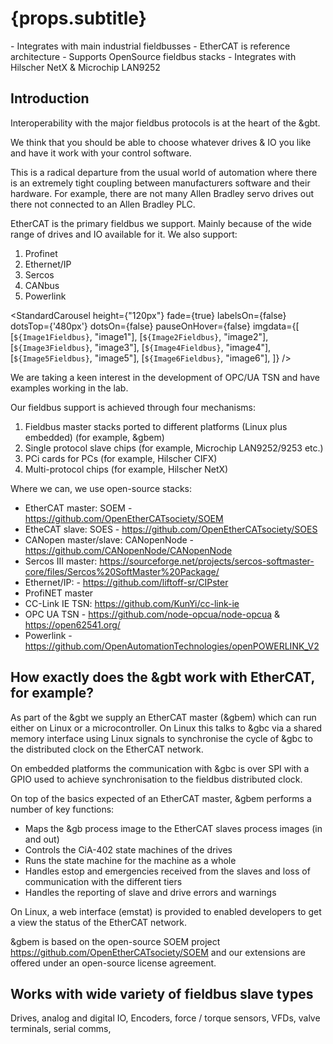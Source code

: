 

# {props.subtitle}
<Tldr>
- Integrates with main industrial fieldbusses
- EtherCAT is reference architecture
- Supports OpenSource fieldbus stacks
- Integrates with Hilscher NetX & Microchip LAN9252
</Tldr>

## Introduction
Interoperability with the major fieldbus protocols is at the heart of the &gbt.

We think that you should be able to choose whatever drives & IO you like and have it work with your control software.

This is a radical departure from the usual world of automation where there is an extremely tight coupling between manufacturers software and their hardware. For example, there are not many Allen Bradley servo drives out there not connected to an Allen Bradley PLC.

EtherCAT is the primary fieldbus we support. Mainly because of the wide range of drives and IO available for it. We also support:

1. Profinet
1. Ethernet/IP
1. Sercos
1. CANbus
1. Powerlink



<StandardCarousel height={"120px"} fade={true} labelsOn={false} dotsTop={'480px'} dotsOn={false} pauseOnHover={false} imgdata={[
    [`${Image1Fieldbus}`, "image1"],
    [`${Image2Fieldbus}`, "image2"],
    [`${Image3Fieldbus}`, "image3"],
    [`${Image4Fieldbus}`, "image4"],
    [`${Image5Fieldbus}`, "image5"],
    [`${Image6Fieldbus}`, "image6"],
]} />


We are taking a keen interest in the development of OPC/UA TSN and have examples working in the lab.

Our fieldbus support is achieved through four mechanisms:

1.	Fieldbus master stacks ported to different platforms (Linux plus embedded) (for example, &gbem)
1.	Single protocol slave chips (for example, Microchip LAN9252/9253 etc.)
1.	PCi cards for PCs (for example, Hilscher CIFX)
1.	Multi-protocol chips (for example, Hilscher NetX)

Where we can, we use open-source stacks:

* EtherCAT master:  SOEM - https://github.com/OpenEtherCATsociety/SOEM
* EtheCAT slave: SOES - https://github.com/OpenEtherCATsociety/SOES
* CANopen master/slave: CANopenNode - https://github.com/CANopenNode/CANopenNode
* Sercos III master: https://sourceforge.net/projects/sercos-softmaster-core/files/Sercos%20SoftMaster%20Package/
* Ethernet/IP: - https://github.com/liftoff-sr/CIPster
* ProfiNET master
* CC-Link IE TSN: https://github.com/KunYi/cc-link-ie
* OPC UA TSN - https://github.com/node-opcua/node-opcua & https://open62541.org/
* Powerlink - https://github.com/OpenAutomationTechnologies/openPOWERLINK_V2

## How exactly does the &gbt work with EtherCAT, for example?

As part of the &gbt we supply an EtherCAT master (&gbem) which can run either on Linux or a microcontroller. On Linux this talks to &gbc via a shared memory interface using Linux signals to synchronise the cycle of &gbc to the distributed clock on the EtherCAT network.

On embedded platforms the communication with &gbc is over SPI with a GPIO used to achieve synchronisation to the fieldbus distributed clock.

On top of the basics expected of an EtherCAT master, &gbem performs a number of key functions:
* Maps the &gb process image to the EtherCAT slaves process images (in and out)
* Controls the CiA-402 state machines of the drives
* Runs the state machine for the machine as a whole
* Handles estop and emergencies received from the slaves and loss of communication with the different tiers
* Handles the reporting of slave and drive errors and warnings

On Linux, a web interface (emstat) is provided to enabled developers to get a view the status of the EtherCAT network.

&gbem is based on the open-source SOEM project https://github.com/OpenEtherCATsociety/SOEM and our extensions are offered under an open-source license agreement.

## Works with wide variety of fieldbus slave types

Drives, analog and digital IO, Encoders, force / torque sensors, VFDs, valve terminals, serial comms,